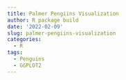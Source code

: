 ```yaml
---
title: Palmer Pengiins Visualization
author: R package build
date: '2022-02-09'
slug: palmer-pengiins-visualization
categories:
  - R
tags:
  - Penguins
  - GGPLOT2
---
```

